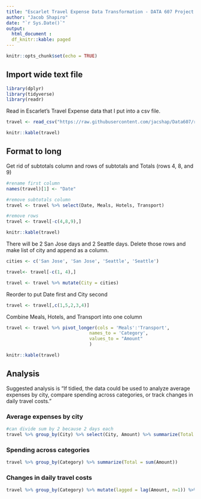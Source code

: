 ---
title: "Escarlet Travel Expense Data Transformation - DATA 607 Project 2"
author: "Jacob Shapiro"
date: "`r Sys.Date()`"
output: 
  html_document :
  df_knitr::kable: paged
---
<style type="text/css">
.main-container {
  max-width: 100% !important;
  margin: auto;
}
options("width"=300)
</style>
<!-- Note need above for all columns to appear together -->

```{r setup, include=FALSE}
knitr::opts_chunk$set(echo = TRUE)
```

## Import wide text file

```{r , include = FALSE}
library(dplyr)
library(tidyverse)
library(readr)
```

Read in Escarlet's Travel Expense data that I put into a csv file.

```{r}
travel <- read_csv("https://raw.githubusercontent.com/jacshap/Data607/refs/heads/main/Escarlet%20Travel%20Expense%20Data.csv", col_names = TRUE, show_col_types = FALSE) 

knitr::kable(travel)
```

## Format to long

Get rid of subtotals column and rows of subtotals and Totals (rows 4, 8, and 9)

```{r}
#rename first column
names(travel)[1] <- "Date"

#remove subtotals column
travel <- travel %>% select(Date, Meals, Hotels, Transport)

#remove rows
travel <- travel[-c(4,8,9),]

knitr::kable(travel)

```

There will be 2 San Jose days and 2 Seattle days. Delete those rows and make list of city and append as a column.

```{r}
cities <- c('San Jose', 'San Jose', 'Seattle', 'Seattle')

travel<- travel[-c(1, 4),]

travel <- travel %>% mutate(City = cities)
```

Reorder to put Date first and City second

```{r}
travel <- travel[,c(1,5,2,3,4)]
```

Combine Meals, Hotels, and Transport into one column

```{r}
travel <- travel %>% pivot_longer(cols = 'Meals':'Transport',
                               names_to = 'Category',
                               values_to = "Amount"
                               )

knitr::kable(travel)
```




## Analysis

Suggested analysis is "If tidied, the data could be used to analyze average expenses by city, compare spending across categories, or track changes in daily travel costs."

### Average expenses by city

```{r}
#can divide sum by 2 because 2 days each
travel %>% group_by(City) %>% select(City, Amount) %>% summarize(Total = sum(Amount)/2)
```


### Spending across categories

```{r}
travel %>% group_by(Category) %>% summarize(Total = sum(Amount))
```

### Changes in daily travel costs
```{r}
travel %>% group_by(Category) %>% mutate(lagged = lag(Amount, n=1)) %>% mutate(Daily_Difference = Amount - lagged) %>% select(-lagged) %>% arrange(Category)
```

